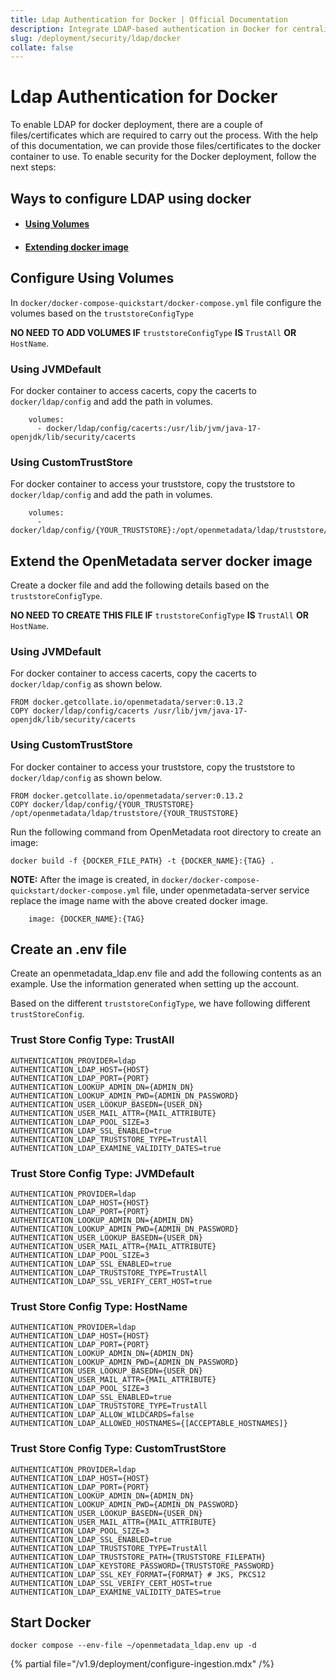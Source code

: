 ```yaml
---
title: Ldap Authentication for Docker | Official Documentation
description: Integrate LDAP-based authentication in Docker for centralized credential management and user access across containerized applications.
slug: /deployment/security/ldap/docker
collate: false
---
```


# Ldap Authentication for Docker

To enable LDAP for docker deployment, there are a couple of files/certificates which are required to carry out the process.
With the help of this documentation, we can provide those files/certificates to the docker container to use.
To enable security for the Docker deployment, follow the next steps:

## Ways to configure LDAP using docker
* #### [**Using Volumes**](#configure-using-volumes)
* #### [**Extending docker image**](#extend-the-openmetadata-server-docker-image)

## Configure Using Volumes
In `docker/docker-compose-quickstart/docker-compose.yml` file configure the volumes based on the `truststoreConfigType`

**NO NEED TO ADD VOLUMES IF** `truststoreConfigType` **IS** `TrustAll` **OR** `HostName`.

### **Using JVMDefault**
For docker container to access cacerts, copy the cacerts to `docker/ldap/config` and add the path in volumes.
```shell
    volumes:
      - docker/ldap/config/cacerts:/usr/lib/jvm/java-17-openjdk/lib/security/cacerts
```

### **Using CustomTrustStore**
For docker container to access your truststore, copy the truststore to `docker/ldap/config` and add the path in volumes.
```shell
    volumes:
      - docker/ldap/config/{YOUR_TRUSTSTORE}:/opt/openmetadata/ldap/truststore/{YOUR_TRUSTSTORE}
```
## Extend the OpenMetadata server docker image

Create a docker file and add the following details based on the `truststoreConfigType`.


**NO NEED TO CREATE THIS FILE IF** `truststoreConfigType` **IS** `TrustAll` **OR** `HostName`.
### **Using JVMDefault**
   For docker container to access cacerts, copy the cacerts to `docker/ldap/config` as shown below.
```shell
FROM docker.getcollate.io/openmetadata/server:0.13.2
COPY docker/ldap/config/cacerts /usr/lib/jvm/java-17-openjdk/lib/security/cacerts
```

### **Using CustomTrustStore**
   For docker container to access your truststore, copy the truststore to `docker/ldap/config` as shown below.
```shell
FROM docker.getcollate.io/openmetadata/server:0.13.2
COPY docker/ldap/config/{YOUR_TRUSTSTORE} /opt/openmetadata/ldap/truststore/{YOUR_TRUSTSTORE}
```

Run the following command from OpenMetadata root directory to create an image:
```text
docker build -f {DOCKER_FILE_PATH} -t {DOCKER_NAME}:{TAG} .
```
**NOTE:** After the image is created, in `docker/docker-compose-quickstart/docker-compose.yml` file, under openmetadata-server service replace the image name with the above created docker image.
```shell
    image: {DOCKER_NAME}:{TAG}
```

## Create an .env file

Create an openmetadata_ldap.env file and add the following contents as an example. Use the information generated when setting up the account.

Based on the different `truststoreConfigType`, we have following different `trustStoreConfig`.

### Trust Store Config Type: TrustAll

```shell
AUTHENTICATION_PROVIDER=ldap
AUTHENTICATION_LDAP_HOST={HOST}
AUTHENTICATION_LDAP_PORT={PORT}
AUTHENTICATION_LOOKUP_ADMIN_DN={ADMIN_DN}
AUTHENTICATION_LOOKUP_ADMIN_PWD={ADMIN_DN_PASSWORD}
AUTHENTICATION_USER_LOOKUP_BASEDN={USER_DN}
AUTHENTICATION_USER_MAIL_ATTR={MAIL_ATTRIBUTE}
AUTHENTICATION_LDAP_POOL_SIZE=3
AUTHENTICATION_LDAP_SSL_ENABLED=true
AUTHENTICATION_LDAP_TRUSTSTORE_TYPE=TrustAll
AUTHENTICATION_LDAP_EXAMINE_VALIDITY_DATES=true
```

### Trust Store Config Type: JVMDefault

```shell
AUTHENTICATION_PROVIDER=ldap
AUTHENTICATION_LDAP_HOST={HOST}
AUTHENTICATION_LDAP_PORT={PORT}
AUTHENTICATION_LOOKUP_ADMIN_DN={ADMIN_DN}
AUTHENTICATION_LOOKUP_ADMIN_PWD={ADMIN_DN_PASSWORD}
AUTHENTICATION_USER_LOOKUP_BASEDN={USER_DN}
AUTHENTICATION_USER_MAIL_ATTR={MAIL_ATTRIBUTE}
AUTHENTICATION_LDAP_POOL_SIZE=3
AUTHENTICATION_LDAP_SSL_ENABLED=true
AUTHENTICATION_LDAP_TRUSTSTORE_TYPE=TrustAll
AUTHENTICATION_LDAP_SSL_VERIFY_CERT_HOST=true
```

### Trust Store Config Type: HostName

```shell
AUTHENTICATION_PROVIDER=ldap
AUTHENTICATION_LDAP_HOST={HOST}
AUTHENTICATION_LDAP_PORT={PORT}
AUTHENTICATION_LOOKUP_ADMIN_DN={ADMIN_DN}
AUTHENTICATION_LOOKUP_ADMIN_PWD={ADMIN_DN_PASSWORD}
AUTHENTICATION_USER_LOOKUP_BASEDN={USER_DN}
AUTHENTICATION_USER_MAIL_ATTR={MAIL_ATTRIBUTE}
AUTHENTICATION_LDAP_POOL_SIZE=3
AUTHENTICATION_LDAP_SSL_ENABLED=true
AUTHENTICATION_LDAP_TRUSTSTORE_TYPE=TrustAll
AUTHENTICATION_LDAP_ALLOW_WILDCARDS=false
AUTHENTICATION_LDAP_ALLOWED_HOSTNAMES={[ACCEPTABLE_HOSTNAMES]}
```

### Trust Store Config Type: CustomTrustStore

```shell
AUTHENTICATION_PROVIDER=ldap
AUTHENTICATION_LDAP_HOST={HOST}
AUTHENTICATION_LDAP_PORT={PORT}
AUTHENTICATION_LOOKUP_ADMIN_DN={ADMIN_DN}
AUTHENTICATION_LOOKUP_ADMIN_PWD={ADMIN_DN_PASSWORD}
AUTHENTICATION_USER_LOOKUP_BASEDN={USER_DN}
AUTHENTICATION_USER_MAIL_ATTR={MAIL_ATTRIBUTE}
AUTHENTICATION_LDAP_POOL_SIZE=3
AUTHENTICATION_LDAP_SSL_ENABLED=true
AUTHENTICATION_LDAP_TRUSTSTORE_TYPE=TrustAll
AUTHENTICATION_LDAP_TRUSTSTORE_PATH={TRUSTSTORE_FILEPATH}
AUTHENTICATION_LDAP_KEYSTORE_PASSWORD={TRUSTSTORE_PASSWORD}
AUTHENTICATION_LDAP_SSL_KEY_FORMAT={FORMAT} # JKS, PKCS12
AUTHENTICATION_LDAP_SSL_VERIFY_CERT_HOST=true
AUTHENTICATION_LDAP_EXAMINE_VALIDITY_DATES=true
```

## Start Docker

```commandline
docker compose --env-file ~/openmetadata_ldap.env up -d
```

{% partial file="/v1.9/deployment/configure-ingestion.mdx" /%}
